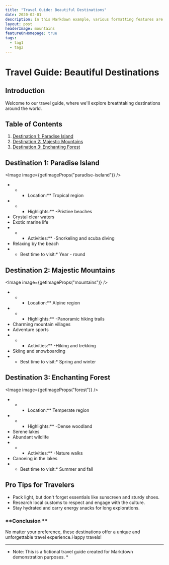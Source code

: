 ```yaml
---
title: "Travel Guide: Beautiful Destinations"
date: 2020-02-01
description: In this Markdown example, various formatting features are used to create a travel guide showcasing beautiful destinations, including headers, images, bullet points, numbered lists, bold and italic text, hyperlinks, horizontal lines, and code formatting.
layout: post
headerImage: mountains
featureOnHomepage: true
tags:
  - tag1
  - tag2
---
```


# Travel Guide: Beautiful Destinations

## Introduction
Welcome to our travel guide, where we'll explore breathtaking destinations around the world.

## Table of Contents
1. [Destination 1: Paradise Island](#destination-1-paradise-island)
2. [Destination 2: Majestic Mountains](#destination-2-majestic-mountains)
3. [Destination 3: Enchanting Forest](#destination-3-enchanting-forest)

## Destination 1: Paradise Island
<Image image={getImageProps("paradise-iseland")} />
- * * Location:** Tropical region
- * * Highlights:**
-Pristine beaches
- Crystal clear waters
- Exotic marine life
- * * Activities:**
-Snorkeling and scuba diving
- Relaxing by the beach
- * Best time to visit:* Year - round

## Destination 2: Majestic Mountains
<Image image={getImageProps("mountains")} />

- * * Location:** Alpine region
- * * Highlights:**
-Panoramic hiking trails
- Charming mountain villages
- Adventure sports
- * * Activities:**
-Hiking and trekking
- Skiing and snowboarding
- * Best time to visit:* Spring and winter

## Destination 3: Enchanting Forest
<Image image={getImageProps("forest")} />

- * * Location:** Temperate region
- * * Highlights:**
-Dense woodland
- Serene lakes
- Abundant wildlife
- * * Activities:**
-Nature walks
- Canoeing in the lakes
- * Best time to visit:* Summer and fall

## Pro Tips for Travelers
- Pack light, but don't forget essentials like sunscreen and sturdy shoes.
- Research local customs to respect and engage with the culture.
- Stay hydrated and carry energy snacks for long explorations.

### **Conclusion **
No matter your preference, these destinations offer a unique and unforgettable travel experience.Happy travels!

---
* Note: This is a fictional travel guide created for Markdown demonstration purposes. *
